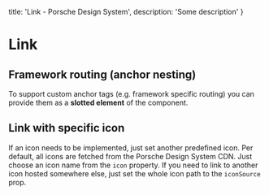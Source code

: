 
  title: 'Link - Porsche Design System',
  description: 'Some description'
}

# Link <ComponentStatus tagName="p-link"></ComponentStatus>

<TableOfContents headings={[]} />

## Framework routing (anchor nesting)

To support custom anchor tags (e.g. framework specific routing) you can provide them as a **slotted element** of the
component.

<ComponentStory story={linkStoryFrameworkRouting} />

## Link with specific icon

If an icon needs to be implemented, just set another predefined icon. Per default, all icons are fetched from the
Porsche Design System CDN. Just choose an icon name from the `icon` property. If you need to link to another icon hosted
somewhere else, just set the whole icon path to the `iconSource` prop.

<ComponentStory story={linkStoryIcon} />